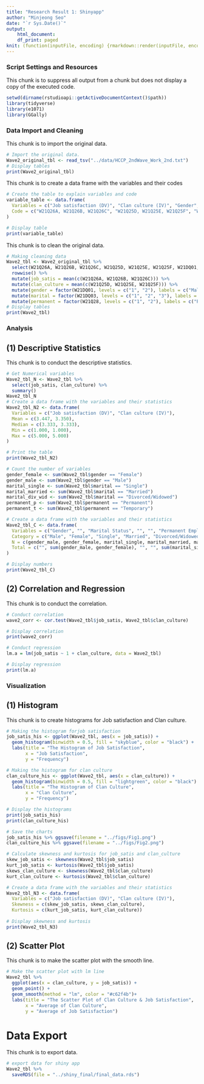 ```yaml
---
title: "Research Result 1: Shinyapp"
author: "Minjeong Seo"
date: "`r Sys.Date()`"
output: 
    html_document:
    df_print: paged
knit: (function(inputFile, encoding) {rmarkdown::render(inputFile, encoding = encoding, output_dir = "../out") })
---
```


### Script Settings and Resources
This chunk is to suppress all output from a chunk but does not display a copy of the executed code.
```r
setwd(dirname(rstudioapi::getActiveDocumentContext()$path))
library(tidyverse)
library(e1071)
library(GGally)
```

### Data Import and Cleaning
This chunk is to import the original data.
```r
# Import the original data.
Wave2_original_tbl <- read_tsv("../data/HCCP_2ndWave_Work_2nd.txt")
# Display tables
print(Wave2_original_tbl)
```
This chunk is to create a data frame with the variables and their codes
```r
# Create the table to explain variables and code
variable_table <- data.frame(
  Variables = c("Job satisfaction (DV)", "Clan culture (IV)", "Gender", "Marital Status", "Permanent Employment"),
  Code = c("W21Q26A, W21Q26B, W21Q26C", "W21Q25D, W21Q25E, W21Q25F", "W21DQ01", "W21DQ03", "W21Q28")
)

# Display table
print(variable_table)
```

This chunk is to clean the original data.
```r
# Making cleaning data
Wave2_tbl <- Wave2_original_tbl %>%
  select(W21Q26A, W21Q26B, W21Q26C, W21Q25D, W21Q25E, W21Q25F, W21DQ01, W21DQ03, W21Q28) %>%
  rowwise() %>%
  mutate(job_satis = mean(c(W21Q26A, W21Q26B, W21Q26C))) %>%
  mutate(clan_culture = mean(c(W21Q25D, W21Q25E, W21Q25F))) %>%
  mutate(gender = factor(W21DQ01, levels = c("1", "2"), labels = c("Male", "Female"))) %>%
  mutate(marital = factor(W21DQ03, levels = c("1", "2", "3"), labels = c("Single", "Married", "Divorced/Widowed")))  %>%
  mutate(permanent = factor(W21Q28, levels = c("1", "2"), labels = c("Permanent", "Temporary"))) 
# Display tables
print(Wave2_tbl)
```

### Analysis
## (1) Descriptive Statistics
This chunk is to conduct the descriptive statistics.
```r
# Get Numerical variables 
Wave2_tbl_N <- Wave2_tbl %>%
  select(job_satis, clan_culture) %>%
  summary()
Wave2_tbl_N
# Create a data frame with the variables and their statistics
Wave2_tbl_N2 <- data.frame(
  Variables = c("Job satisfaction (DV)", "Clan culture (IV)"),
  Mean = c(3.447, 3.350),
  Median = c(3.333, 3.333),
  Min = c(1.000, 1.000),
  Max = c(5.000, 5.000)
)

# Print the table
print(Wave2_tbl_N2)

# Count the number of variables
gender_female <- sum(Wave2_tbl$gender == "Female") 
gender_male <- sum(Wave2_tbl$gender == "Male")
marital_single <- sum(Wave2_tbl$marital == "Single")
marital_married <- sum(Wave2_tbl$marital == "Married")
marital_div_wid <- sum(Wave2_tbl$marital == "Divorced/Widowed")
permanent_p <- sum(Wave2_tbl$permanent == "Permanent")
permanent_t <- sum(Wave2_tbl$permanent == "Temporary")

# Create a data frame with the variables and their statistics
Wave2_tbl_C <- data.frame(
  Variables = c("Gender", "", "Marital Status", "", "", "Permanent Employment", ""),
  Category = c("Male", "Female", "Single", "Married", "Divorced/Widowed", "Permanent", "Temporary"),
  N = c(gender_male, gender_female, marital_single, marital_married, marital_div_wid, permanent_p, permanent_t),
  Total = c("", sum(gender_male, gender_female), "", "", sum(marital_single, marital_married, marital_div_wid), "", sum(permanent_p, permanent_t))
)

# Display numbers
print(Wave2_tbl_C)
```

## (2) Correlation and Regression
This chunk is to conduct the correlation.
```r
# Conduct correlation
wave2_corr <- cor.test(Wave2_tbl$job_satis, Wave2_tbl$clan_culture)

# Display correlation
print(wave2_corr)

# Conduct regression
lm.a = lm(job_satis ~ 1 + clan_culture, data = Wave2_tbl)

# Display regression
print(lm.a)
```

### Visualization
## (1) Histogram
This chunk is to create histograms for Job satisfaction and Clan culture.
```r
# Making the histogram forjob satisfaction
job_satis_his <- ggplot(Wave2_tbl, aes(x = job_satis)) +
  geom_histogram(binwidth = 0.5, fill = "skyblue", color = "black") +
  labs(title = "The Histogram of Job Satisfaction",
       x = "Job Satisfaction",
       y = "Frequency")

# Making the histogram for clan culture
clan_culture_his <- ggplot(Wave2_tbl, aes(x = clan_culture)) +
  geom_histogram(binwidth = 0.5, fill = "lightgreen", color = "black") +
  labs(title = "The Histogram of Clan Culture",
       x = "Clan Culture",
       y = "Frequency")

# Display the histograms
print(job_satis_his)
print(clan_culture_his)

# Save the charts
job_satis_his %>% ggsave(filename = "../figs/Fig1.png")
clan_culture_his %>% ggsave(filename = "../figs/Fig2.png")

# Calculate skewness and kurtosis for job_satis and clan_culture
skew_job_satis <- skewness(Wave2_tbl$job_satis)
kurt_job_satis <- kurtosis(Wave2_tbl$job_satis)
skews_clan_culture <- skewness(Wave2_tbl$clan_culture)
kurt_clan_culture <- kurtosis(Wave2_tbl$clan_culture)

# Create a data frame with the variables and their statistics
Wave2_tbl_N3 <- data.frame(
  Variables = c("Job satisfaction (DV)", "Clan culture (IV)"),
  Skewness = c(skew_job_satis, skews_clan_culture),
  Kurtosis = c(kurt_job_satis, kurt_clan_culture))
  
# Display skewness and kurtosis
print(Wave2_tbl_N3)
```

## (2) Scatter Plot
This chunk is to make the scatter plot with the smooth line. 
```r
# Make the scatter plot with lm line
Wave2_tbl %>%
  ggplot(aes(x = clan_culture, y = job_satis)) +
  geom_point() +
  geom_smooth(method = "lm", color = "#c62f4b")+
  labs(title = "The Scatter Plot of Clan Culture & Job Satisfaction",
       x = "Average of Clan Culture", 
       y = "Average of Job Satisfaction")
```

# **Data Export**
This chunk is to export data. 
```r
# export data for shiny app
Wave2_tbl %>% 
  saveRDS(file = "../shiny_final/final_data.rds")
```